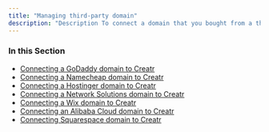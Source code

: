 ```yaml
---
title: "Managing third-party domain"
description: "Description To connect a domain that you bought from a third-party domain provider, such as GoDaddy or Wix, you need to log in to your domain provider account, and then update DNS records.<br /> <br />After you update the DNS records, you need to wait until your changes take effect. This usually happens within two hours, but can take up to 2 days.of your new file."
---
```



### In this Section

- [Connecting a GoDaddy domain to Creatr](/custom-domains-guides/connecting-godaddy-domain)
- [Connecting a Namecheap domain to Creatr](/custom-domains-guides/connecting-namecheap-domain)
- [Connecting a Hostinger domain to Creatr](/custom-domains-guides/connecting-hostinger-domain)
- [Connecting a Network Solutions domain to Creatr](/custom-domains-guides/connecting-network-solutions-domain)
- [Connecting a Wix domain to Creatr](/custom-domains-guides/connecting-wix-domain)
- [Connecting an Alibaba Cloud domain to Creatr](/custom-domains-guides/connecting-alibaba-cloud-domain)
- [Connecting Squarespace domain to Creatr](/custom-domains-guides/connecting-squarespace-domain)